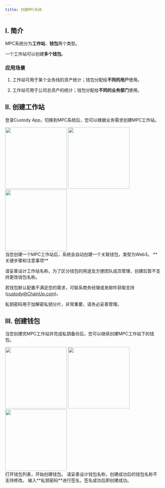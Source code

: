 ```yaml
---
title: 创建MPC系统
---
```


## I. 简介

MPC系统分为**工作站**、**钱包**两个类型。

一个工作站可以创建**多个钱包**。

### 应用场景

1. 工作站可用于某个业务线的资产统计；钱包分配给**不同的用户**使用。

2. 工作站可用于公司总资产的统计；钱包分配给**不同的业务部门**使用。


## II. 创建工作站

登录Custody App，切换到MPC系统后，您可以根据业务需求创建MPC工作站。

<div className="w-full flex items-center justify-center">
    <CardGroup cols={3}>
        <img src="/images/quickstart/mpc-main1_cn.png" width="200"/>
        <img src="/images/quickstart/mpc-main3_cn.png" width="200"/>
        <img src="/images/quickstart/mpc-main5_cn.png" width="200"/>
    </CardGroup>
</div>


<Note>
当您创建一个MPC工作站后，系统会自动创建一个关联钱包，类型为Web3。
</Note>


<Warning>
**关键步骤和注意事项**

请妥善设计工作站名称，为了区分钱包的用途及方便团队成员管理，创建后暂不支持更改钱包名称。

若钱包默认配置不满足您的需求，可联系商务经理或发邮件获取支持(custody@ChainUp.com)。

私钥密码用于加解密私钥分片，非常重要，请务必妥善管理。
</Warning>



## III. 创建钱包

当您创建完MPC工作站并完成私钥备份后，您可以继续创建MPC工作站下的钱包。

<div className="w-full flex items-center justify-center">
    <CardGroup cols={3}>
        <img src="/images/quickstart/mpc-sub3_cn.png" width="200"/>
        <img src="/images/quickstart/mpc-sub5_cn.png" width="200"/>
        <img src="/images/quickstart/mpc-sub6_cn.png" width="200"/>
    </CardGroup>
</div>


<Steps>
<Step title="选择目标工作站">
    打开钱包列表，开始创建钱包。
<Warning>
请妥善设计钱包名称，创建成功后的钱包名称不支持修改。
</Warning>

</Step>
<Step title="私钥签名创建">
    输入**私钥密码**进行签名，签名成功后即创建成功。
</Step>
</Steps>

